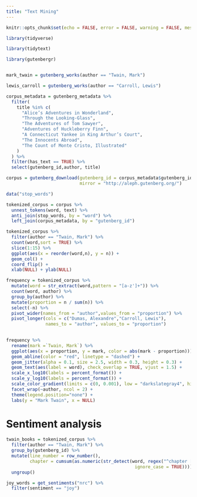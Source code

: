 ```yaml
---
title: "Text Mining"
---
```


```r

knitr::opts_chunk$set(echo = FALSE, error = FALSE, warning = FALSE, message = FALSE)

```

```r

library(tidyverse)

library(tidytext)

library(gutenbergr)



```

```r

mark_twain = gutenberg_works(author == "Twain, Mark")

lewis_carroll = gutenberg_works(author == "Carroll, Lewis")

corpus_metadata = gutenberg_metadata %>%
  filter(
    title %in% c(
      "Alice’s Adventures in Wonderland",
      "Through the Looking-Glass",
      "The Adventures of Tom Sawyer",
      "Adventures of Huckleberry Finn",
      "A Connecticut Yankee in King Arthur’s Court",
      "The Innocents Abroad",
      "The Count of Monte Cristo, Illustrated"
    )
  ) %>% 
  filter(has_text == TRUE) %>% 
  select(gutenberg_id,author, title)

corpus = gutenberg_download(gutenberg_id = corpus_metadata$gutenberg_id,
                            mirror = "http://aleph.gutenberg.org/")

data("stop_words")

```

```r

tokenized_corpus = corpus %>% 
  unnest_tokens(word, text) %>% 
  anti_join(stop_words, by = "word") %>% 
  left_join(corpus_metadata, by = "gutenberg_id")


```

```r

tokenized_corpus %>% 
  filter(author == "Twain, Mark") %>% 
  count(word,sort = TRUE) %>% 
  slice(1:15) %>% 
  ggplot(aes(x = reorder(word,n), y = n)) + 
  geom_col() + 
  coord_flip() + 
  xlab(NULL) + ylab(NULL)

```

```r

frequency = tokenized_corpus %>% 
  mutate(word = str_extract(word,pattern = "[a-z']+")) %>%
  count(word, author) %>% 
  group_by(author) %>% 
  mutate(proportion = n / sum(n)) %>% 
  select(-n) %>% 
  pivot_wider(names_from = "author",values_from = "proportion") %>% 
  pivot_longer(cols = c("Dumas, Alexandre","Carroll, Lewis"),
               names_to = "author", values_to = "proportion")
  

```

```r

frequency %>% 
  rename(mark =`Twain, Mark`) %>% 
  ggplot(aes(x = proportion, y = mark, color = abs(mark - proportion))) + 
  geom_abline(color = "red", linetype = "dashed") +
  geom_jitter(alpha = 0.1, size = 2.5, width = 0.3, height = 0.3) +
  geom_text(aes(label = word), check_overlap = TRUE, vjust = 1.5) +
  scale_x_log10(labels = percent_format()) +
  scale_y_log10(labels = percent_format()) +
  scale_color_gradient(limits = c(0, 0.001), low = "darkslategray4", high = "gray75") +
  facet_wrap(~author, ncol = 2) +
  theme(legend.position="none") +
  labs(y = "Mark Twain", x = NULL)

```

# Sentiment analysis

```r

twain_books = tokenized_corpus %>% 
  filter(author == "Twain, Mark") %>% 
  group_by(gutenberg_id) %>% 
  mutate(line_number = row_number(),
         chapter = cumsum(as.numeric(str_detect(word, regex("^chapter [\\divxlc]",
                                                 ignore_case = TRUE))))) %>% 
  ungroup()

```


```r

joy_words = get_sentiments("nrc") %>% 
  filter(sentiment == "joy")

```

